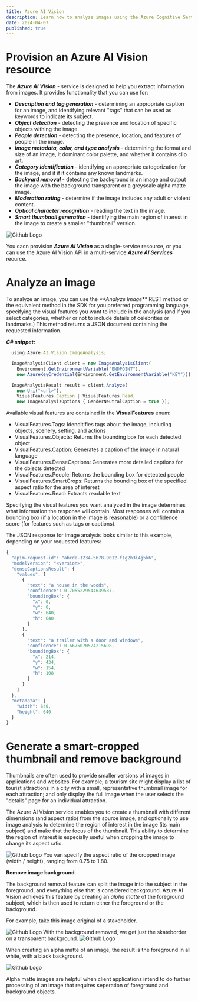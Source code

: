 ```yaml
---
title: Azure AI Vision
description: Learn how to analyze images using the Azure Cognitive Services Computer Vision API.
date: 2024-04-07
published: true
---
```


# Provision an Azure AI Vision resource

The **_Azure AI Vision_** - service is designed to help you extract information from images. It provides functionality that you can use for:

- **_Description and tag generation_** - determining an appropriate caption for an image, and identifying relevant "tags" that can be used as keywords to indicate its subject.
- **_Object detection_** - detecting the presence and location of specific objects withing the image.
- **_People detection_** - detecting the presence, location, and features of people in the image.
- **_Image metadata, color, and type analysis_** - determining the format and size of an image, it dominant color palette, and whether it contains clip art.
- **_Category identification_** - identifying an appropriate categorization for the image, and it if it contains any known landmarks.
- **_Backyard removal_** - detecting the background in an image and output the image with the background transparent or a greyscale alpha matte image.
- **_Moderation rating_** - determine if the image includes any adult or violent content.
- **_Optical character recognition_** - reading the text in the image.
- **_Smart thumbnail generation_** - identifying the main region of interest in the image to create a smaller "thumbnail" version.

![Github Logo](https://learn.microsoft.com/en-us/training/wwl-data-ai/analyze-images/media/computer-vision.png)

You cacn provision **_Azure AI Vision_** as a single-service resource, or you can use the Azure AI Vision API in a multi-service **_Azure AI Services_** reource.

# Analyze an image

To analyze an image, you can use the _\*\*Analyze Image_\*\* REST method or the equivalent method in the SDK for you preferred programming language, specifying the visual features you want to include in the analysis (and if you select categories, whether or not to include details of celebrities or landmarks.) This method returns a JSON document containing the requested information.

_**C# snippet:**_

```js showLineNumbers
  using Azure.AI.Vision.ImageAnalysis;

  ImageAnalysisClient client = new ImageAnalysisClient(
    Environment.GetEnvironmentVariable("ENDPOINT"),
    new AzureKeyCredential(Environment.GetEnvironmentVariable("KEY")));

  ImageAnalysisResult result = client.Analyze(
    new Uri("<url>"),
    VisualFeatures.Caption | VisualFeatures.Read,
    new ImageAnalysisOptions { GenderNeutralCaption = true });
```

Available visual features are contained in the **VisualFeatures** enum:

- VisualFeatures.Tags: Idenditifies tags about the image, including objects, scenery, setting, and actions
- VisualFeatures.Objects: Returns the bounding box for each detected object
- VisualFeatures.Caption: Generates a caption of the image in natural language
- VisualFeatures.DenseCaptions: Generates more detailed captions for the objects detected
- VisualFeatures.People: Returns the bounding box for detected people
- VisualFeatures.SmartCrops: Returns the bounding box of the specified aspect ratio for the area of interest
- VisualFeatures.Read: Extracts readable text

Specifying the visual features you want analyzed in the image determines what information the response will contain.
Most responses will contain a bounding box (if a location in the image is reasonable) or a confidence score (for features such as tags or captions).

The JSON response for image analysis looks similar to this example, depending on your requested features:

```js
{
  "apim-request-id": "abcde-1234-5678-9012-f1g2h3i4j5k6",
  "modelVersion": "<version>",
  "denseCaptionsResult": {
    "values": [
      {
        "text": "a house in the woods",
        "confidence": 0.7055229544639587,
        "boundingBox": {
          "x": 0,
          "y": 0,
          "w": 640,
          "h": 640
        }
      },
      {
        "text": "a trailer with a door and windows",
        "confidence": 0.6675070524215698,
        "boundingBox": {
          "x": 214,
          "y": 434,
          "w": 154,
          "h": 108
        }
      }
    ]
  },
  "metadata": {
    "width": 640,
    "height": 640
  }
}

```

# Generate a smart-cropped thumbnail and remove background

Thumbnails are often used to provide smaller versions of images in applications and websites. For example, a tourism site might display a list of tourist attractions in a city with a small, representative thumbnail image for each attraction; and only display the full image when the user selects the "details" page for an individual attraction.

The Azure AI Vision service enables you to create a thumbnail with different dimensions (and aspect ratio) from the source image, and optionally to use image analysis to determine the region of interest in the image (its main subject) and make that the focus of the thumbnail. This ability to determine the region of interest is especially useful when cropping the image to change its aspect ratio.

![Github Logo](https://learn.microsoft.com/en-us/training/wwl-data-ai/analyze-images/media/smart-cropping.png)
You van specify the aspect ratio of the cropped image (width / height), ranging from 0.75 to 1.80.

**Remove image background**

The background removal feature can split the image into the subject in the foreground, and everything else that is considered background. Azure AI Vision achieves this feature by creating an _alpha matte_ of the foreground subject, which is then used to return either the foreground or the background.

For example, take this image original of a stakeholder.

![Github Logo](https://learn.microsoft.com/en-us/training/wwl-data-ai/analyze-images/media/sample-skateboard.jpg)
With the background removed, we get just the skateborder on a transparent background.
![Github Logo](https://learn.microsoft.com/en-us/training/wwl-data-ai/analyze-images/media/sample-skateboard-no-background.png)

When creating an alpha matte of an image, the result is the foreground in all white, with a black background.

![Github Logo](https://learn.microsoft.com/en-us/training/wwl-data-ai/analyze-images/media/sample-skateboard-alpha-matte.png)

Alpha matte images are helpful when client applications intend to do further processing of an image that requires seperation of foreground and background objects.
